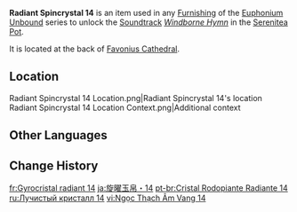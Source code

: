 {{Item Infobox
|id           = 141014
|image        = Item Radiant Spincrystal.png
|type         = Adventure Items
|group        = Radiant Spincrystals
|group2       = Mondstadt Spincrystals
|quality      = 4
|invCategory  = Precious Items
|description  = This wondrous crystal contains a certain rhythm, like something beautiful woven from delicate silk. These items can be found throughout the mainland or from merchants who collect curios. The tune held within this crystal can be revivified in your [[Serenitea Pot]] using either "[[Euphonium Unbound: Winding]]" or "[[Euphonium Unbound: Soaring]]." The tune contained within this [[Radiant Spincrystal]] is "[[Windborne Hymn]]."
|source1      = [[Favonius Cathedral]]
|track        = Windborne Hymn
}}
'''Radiant Spincrystal 14''' is an item used in any [[Furnishing]] of the [[Euphonium Unbound]] series to unlock the [[Soundtrack]] ''[[Windborne Hymn]]'' in the [[Serenitea Pot]].

It is located at the back of [[Favonius Cathedral]].

==Location==
<gallery>
Radiant Spincrystal 14 Location.png|Radiant Spincrystal 14's location
Radiant Spincrystal 14 Location Context.png|Additional context
</gallery>

==Other Languages==
{{Other Languages
|default_hidden = 1
|en      = Radiant Spincrystal 14
|zhs     = 旋曜玉帛・其十四
|zhs_rm  = Xuán Yào Yùbó - Qí Shísì
|zht     = 旋曜玉帛・其十四
|zht_rm  = Xuán Yào Yùbó - Qí Shísì
|ja      = 旋曜玉帛・14
|ja_rm   = Sen'you Gyokuhaku - Juuyon{{Assumed}}
|ko      = 빛나는 결정・14
|ko_rm   = Binnaneun Gyeoljeong - Sipssa
|es      = Girocristal radiante (14)
|fr      = Gyrocristal radiant 14
|ru      = Лучистый кристалл {{tt|14|четырнадцать}}
|th      = Radiant Spincrystal 14
|vi      = Ngọc Thạch Âm Vang 14
|de      = Strahlender Drehkristall XIV
|id      = Radiant Spincrystal 14
|pt      = Cristal Rodopiante Radiante 14
|tr      = Parlak Burgu Kristal 14
|it      = Voltacristallo radioso 14
}}

==Change History==
{{Change History|2.6}}

[[fr:Gyrocristal radiant 14]]
[[ja:旋曜玉帛・14]]
[[pt-br:Cristal Rodopiante Radiante 14]]
[[ru:Лучистый кристалл 14]]
[[vi:Ngọc Thạch Âm Vang 14]]